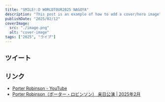 ```yaml
---
title: "SMILE!:D WORLDTOUR2025 NAGOYA"
description: "This post is an example of how to add a cover/hero image"
publishDate: "2025/02/12"
coverImage:
  src: "./image.png"
  alt: "cover-image"
tags: ["2025", "ライブ"]
---
```


## ツイート

<Twitter url="https://x.com/dokudamichang/status/1890037353751998496" />

## リンク

- [Porter Robinson - YouTube](https://www.youtube.com/@porterrobinson)
- [Porter Robinson（ポーター・ロビンソン） 来日公演 | 2025年2月](https://www.livenation.co.jp/porterrobinson-2024#tickets?laylo-pid=c341e7f9-88e6-46b9-9239-3ddd557612cd)
